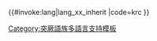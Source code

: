 <includeonly>{{#invoke:lang|lang_xx_inherit
|code=krc
}}</includeonly><noinclude>
{{Documentation|Template:Lang-x/doc}}
[[Category:突厥語族多語言支持模板]]
</noinclude>